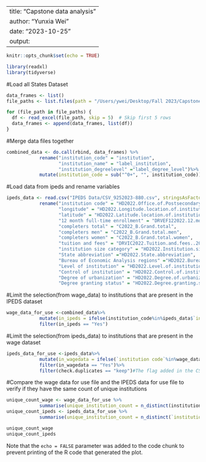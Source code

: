 
---
title: "Capstone data analysis"
author: "Yunxia Wei"
date: "2023-10-25"
output: 
---


```r
knitr::opts_chunk$set(echo = TRUE)
```

```r
library(readxl)
library(tidyverse)
```


#Load all States Dataset
```r
data_frames <- list()
file_paths <- list.files(path = "/Users/ywei/Desktop/Fall 2023/Capstone/Post-Secondary Employment Outcomes/Working folder/Wage Data/", pattern = "\\.xlsx$", full.names = TRUE)

for (file_path in file_paths) {
  df <- read_excel(file_path, skip = 5)  # Skip first 5 rows
  data_frames <- append(data_frames, list(df))
}
```

#Merge data files together
```r
combined_data <- do.call(rbind, data_frames) %>%
            rename("institution_code" = "institution",
                   "institution_name" = "label_institution",
                   "institution_degreelevel" ="label_degree_level")%>%
            mutate(institution_code = sub("^0+", "", institution_code))
```

#Load data from ipeds and rename variables
```r
ipeds_data <- read.csv("IPEDS Data/CSV_9252023-880.csv", stringsAsFactors = FALSE)%>%
            rename("institution code" = "HD2022.Office.of.Postsecondary.Education..OPE..ID.Number",
                   "longitude" = "HD2022.Longitude.location.of.institution",
                   "latitude" = "HD2022.Latitude.location.of.institution",
                   "12 month full-time enrollment" = "DRVEF122022.12.month.full.time.equivalent.enrollment",
                   "completers total" = "C2022_B.Grand.total",
                   "completers men" = "C2022_B.Grand.total.men",
                   "completers women" = "C2022_B.Grand.total.women",
                   "tuition and fees" = "DRVIC2022.Tuition.and.fees..2022.23",
                   "institution size category" = "HD2022.Institution.size.category",
                   "State abbreviation" ="HD2022.State.abbreviation",
                   "Bureau of Economic Analysis regions" ="HD2022.Bureau.of.Economic.Analysis..BEA..regions",
                   "Level of institution" = "HD2022.Level.of.institution",
                   "Control of institution" = "HD2022.Control.of.institution",
                   "Degree of urbanization" = "HD2022.Degree.of.urbanization..Urban.centric.locale.",
                   "Degree granting status" = "HD2022.Degree.granting.status")
```

#Limit the selection(from wage_data) to institutions that are present in the IPEDS dataset
```r
wage_data_for_use <-combined_data%>%
            mutate(in_ipeds = ifelse(institution_code%in%ipeds_data$`institution code`, "Yes","No"))%>%
            filter(in_ipeds == "Yes")
```

#Limit the selection(from ipeds_data) to institutions that are present in the wage dataset
```r
ipeds_data_for_use <-ipeds_data%>%
            mutate(in_wagedata = ifelse(`institution code`%in%wage_data_for_use$institution_code,"Yes","No"))%>%
            filter(in_wagedata == "Yes")%>%
            filter(check.duplicates == "keep")#The flag added in the CSV file identifies duplicate IDs with blank information
```

#Compare the wage data for use file and the IPEDS data for use file to verify if they have the same count of unique institutions
```r
unique_count_wage <- wage_data_for_use %>%
            summarise(unique_institution_count = n_distinct(institution_code))
unique_count_ipeds <- ipeds_data_for_use %>%
            summarise(unique_institution_count = n_distinct(`institution code`))

unique_count_wage
unique_count_ipeds
```
Note that the `echo = FALSE` parameter was added to the code chunk to prevent printing of the R code that generated the plot.
